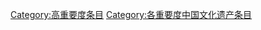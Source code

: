 {{Wikipedia category}}
{{emptycat}}
{{catmore1|[[Wikipedia:中国文化遗产专题|Wikipedia:中国文化遗产专题]]}}
{{Articles by Importance| topic=中国文化遗产 | importance=高 }}
{{Articles by Quality|topic=中国文化遗产 |quality=}}
{{CategoryTOC}}

[[Category:高重要度条目|Category:高重要度条目]]
[[Category:各重要度中国文化遗产条目|Category:各重要度中国文化遗产条目]]